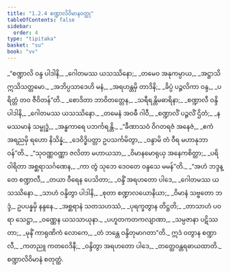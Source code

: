 ```yaml
---
title: "1.2.4 စဏ္ဍာလိဝိမာနဝတ္ထု"
tableOfContents: false
sidebar:
  order: 4
type: "tipitaka"
basket: "su"
book: "vv"
---
```



<DynamicBreadcrumb />

<Division number="195" book="vv" e="ch" v="19" p="25">

<Paragraph number="219" type="verses" book="vv">
_“စဏ္ဍာလိ ဝန္ဒ ပါဒါနိ,_  
_ဂေါတမဿ ယသဿိနော;_  
_တမေဝ အနုကမ္ပာယ,_  
_အဋ္ဌာသိ ဣသိသတ္တမော._  

</Paragraph>

</Division>
<Division number="196" book="vv" e="ch" v="19" p="25">

<Paragraph number="220" type="verses" book="vv">
_အဘိပ္ပသာဒေဟိ မနံ,_  
_အရဟန္တမှိ တာဒိနိ;_  
_ခိပ္ပံ ပဉ္ဇလိကာ ဝန္ဒ,_  
_ပရိတ္တံ တဝ ဇီဝိတန်”တိ._  

</Paragraph>

</Division>
<Division number="197" book="vv" e="ch" v="19" p="25">

<Paragraph number="221" type="verses" book="vv">
_စောဒိတာ ဘာဝိတတ္တေန,_  
_သရီရန္တိမဓာရိနာ;_  
_စဏ္ဍာလီ ဝန္ဒိ ပါဒါနိ,_  
_ဂေါတမဿ ယသဿိနော._  

</Paragraph>

</Division>
<Division number="198" book="vv" e="ch" v="19" p="25">

<Paragraph number="222" type="verses" book="vv">
_တမေနံ အဝဓီ ဂါဝီ,_  
_စဏ္ဍာလိံ ပဉ္ဇလိံ ဌိတံ;_  
_နမဿမာနံ သမ္ဗုဒ္ဓံ,_  
_အန္ဓကာရေ ပဘင်္ကရန္တိ._  

</Paragraph>

</Division>
<Division number="199" book="vv" e="ch" v="19" p="26">

<Paragraph number="223" type="verses" book="vv">
_“ခီဏာသဝံ ဝိဂတရဇံ အနေဇံ,_  
_ဧကံ အရညမှိ ရဟော နိသိန္နံ;_  
_ဒေဝိဒ္ဓိပတ္တာ ဥပသင်္ကမိတွာ,_  
_ဝန္ဒာမိ တံ ဝီရ မဟာနုဘာဝန်”တိ._  

</Paragraph>

</Division>
<Division number="200" book="vv" e="ch" v="19" p="26">

<Paragraph number="224" type="verses" book="vv">
_“သုဝဏ္ဏဝဏ္ဏာ ဇလိတာ မဟာယသာ,_  
_ဝိမာနမောရုယှ အနေကစိတ္တာ;_  
_ပရိဝါရိတာ အစ္ဆရာသင်္ဂဏေန,_  
_ကာ တွံ သုဘေ ဒေဝတေ ဝန္ဒသေ မမန်”တိ._  

</Paragraph>

</Division>
<Division number="201" book="vv" e="ch" v="19" p="26">

<Paragraph number="225" type="verses" book="vv">
_“အဟံ ဘဒ္ဒန္တေ စဏ္ဍာလီ,_  
_တယာ ဝီရေန ပေသိတာ;_  
_ဝန္ဒိံ အရဟတော ပါဒေ,_  
_ဂေါတမဿ ယသဿိနော._  

</Paragraph>

</Division>
<Division number="202" book="vv" e="ch" v="19" p="26">

<Paragraph number="226" type="verses" book="vv">
_သာဟံ ဝန္ဒိတွာ ပါဒါနိ,_  
_စုတာ စဏ္ဍာလယောနိယာ;_  
_ဝိမာနံ သဗ္ဗတော ဘဒ္ဒံ,_  
ဥပပန္နမှိ နန္ဒနေ._  

</Paragraph>

</Division>
<Division number="203" book="vv" e="ch" v="19" p="26">

<Paragraph number="227" type="verses" book="vv">
_အစ္ဆရာနံ သတသဟဿံ,_  
_ပုရက္ခတွာန တိဋ္ဌတိ;_  
_တာသာဟံ ပဝရာ သေဋ္ဌာ,_  
_ဝဏ္ဏေန ယသသာယုနာ._  

</Paragraph>

</Division>
<Division number="204" book="vv" e="ch" v="19" p="26">

<Paragraph number="228" type="verses" book="vv">
_ပဟူတကတကလျာဏာ,_  
_သမ္ပဇာနာ ပဋိဿတာ;_  
_မုနိံ ကာရုဏိကံ လောကေ,_  
_တံ ဘန္တေ ဝန္ဒိတုမာဂတာ”တိ._  

</Paragraph>

</Division>
<Division number="205" book="vv" e="ch" v="19" p="26">

<Paragraph number="229" type="verses" book="vv">
ဣဒံ ဝတွာန စဏ္ဍာလီ,_  
_ကတညူ ကတဝေဒိနီ;_  
_ဝန္ဒိတွာ အရဟတော ပါဒေ,_  
_တတ္ထေဝန္တရဓာယထာတိ._  


</Paragraph>
</Division>

<Paragraph number="230" type="center" book="vv">
စဏ္ဍာလိဝိမာနံ စတုတ္ထံ.
</Paragraph>